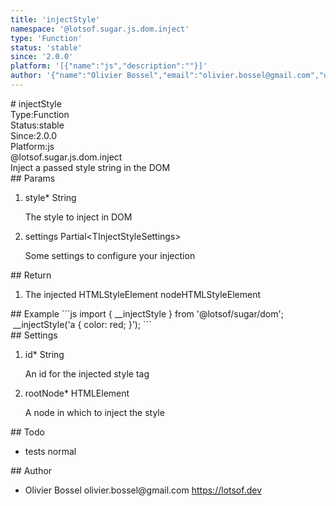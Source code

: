 ```yaml
---
title: 'injectStyle'
namespace: '@lotsof.sugar.js.dom.inject'
type: 'Function'
status: 'stable'
since: '2.0.0'
platform: '[{"name":"js","description":""}]'
author: '{"name":"Olivier Bossel","email":"olivier.bossel@gmail.com","url":"https://lotsof.dev"}'
---
```


<div class="docmap-mdx">
# injectStyle
<div class="_metas">
<div class="_type"><span class="_type-label">Type:</span><span class="_type-value">Function</span></div>
<div class="_status"><span class="_status-label">Status:</span><span class="_status-value -stable">stable</span></div>
<div class="_since"><span class="_since-label">Since:</span><span class="_since-value">2.0.0</span></div>
<div class="_platform"><span class="_platform-label">Platform:</span><span class="_platform-value -js">js</span></div>
</div>
<div class="_namespace">@lotsof.sugar.js.dom.inject</div>
<div class="_description">
Inject a passed style string in the DOM
</div>
<div class="_params">
## Params
<ol class="_list">
<li class="_item">
<span class="_name">style<span class="_required">*</span></span><span class="_default"></span> <span class="_type">String</span>
<p class="_description">The style to inject in DOM</p>
</li>
<li class="_item">
<span class="_name">settings</span><span class="_default"></span> <span class="_type">Partial&lt;TInjectStyleSettings&gt;</span>
<p class="_description">Some settings to configure your injection</p>
</li>
</ol>
</div>
<div class="_return">
## Return
<ol class="_list">
<li class="_item">
<span class="_description">The injected HTMLStyleElement node</span><span class="_default"></span><span class="_type">HTMLStyleElement</span>
</li>
</ol>
</div>
<div class="_examples">
## Example
```js
import { __injectStyle } from '@lotsof/sugar/dom';
 __injectStyle('a { color: red; }');
```
</div>
<div class="_settings">
## Settings
<ol class="_list">
<li class="_item">
<span class="_name">id<span class="_required">*</span></span><span class="_default"></span> <span class="_type">String</span>
<p class="_description">An id for the injected style tag</p>
</li>
<li class="_item">
<span class="_name">rootNode<span class="_required">*</span></span><span class="_default"></span> <span class="_type">HTMLElement</span>
<p class="_description">A node in which to inject the style</p>
</li>
</ol>
</div>
<div class="_todo">
## Todo
<ul class="_list">
<li class="_item">
<span class="_description">tests</span>
<span class="_priority -normal">normal</span>
</li>
</ul>
</div>
<div class="_author">
## Author
<ul class="_list">
<li class="_item">
<span class="_name">Olivier Bossel</span>
<span class="_email">olivier.bossel@gmail.com</span>
<a href="https://lotsof.dev" target="_blank" class="_url">https://lotsof.dev</a>
</li>
</ul>
</div>
</div>
